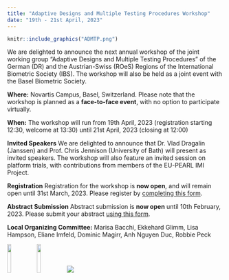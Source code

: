 ```yaml
---
title: "Adaptive Designs and Multiple Testing Procedures Workshop"
date: "19th - 21st April, 2023"
---
```


```r
knitr::include_graphics("ADMTP.png")
```


We are delighted to announce the next annual workshop of the joint working group “Adaptive Designs and Multiple Testing Procedures” of the German (DR) and the Austrian-Swiss (ROeS) Regions of the International Biometric Society (IBS). The workshop will also be held as a joint event with the Basel Biometric Society.

**Where:** Novartis Campus, Basel, Switzerland. 
Please note that the workshop is planned as a **face-to-face event**, with no option to participate virtually.

**When:** The workshop will run from 19th April, 2023 (registration starting 12:30, welcome at 13:30) until 21st April, 2023 (closing at 12:00)

**Invited Speakers** We are delighted to announce that Dr. Vlad Dragalin (Janssen) and Prof. Chris Jennison (University of Bath) will present as invited speakers. The workshop will also feature an invited session on platform trials, with contributions from members of the EU-PEARL IMI Project.

**Registration** Registration for the workshop is **now open**, and will remain open until 31st March, 2023. Please register by [completing this form](https://forms.gle/w2LLYeVkPhzCstrj6). 

**Abstract Submission** Abstract submission is **now open** until 10th February, 2023. Please submit your abstract [using this form](https://forms.gle/4ugvKo4Ueg6Pj7wA6).

**Local Organizing Committee:** Marisa Bacchi, Ekkehard Glimm, Lisa Hampson, Eliane Imfeld, Dominic Magirr, Anh Nguyen Duc, Robbie Peck


![](ROeS.png){width=13%}
![](IBS_DR.png){width=13%}
![](BSS_logo.png)


